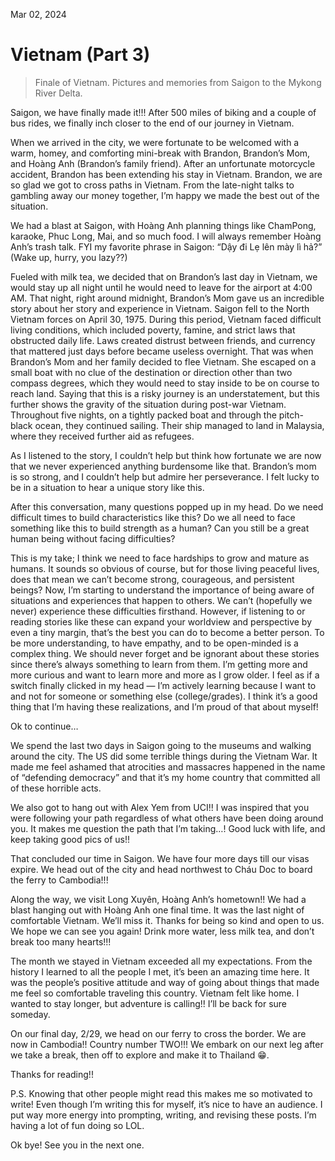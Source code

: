 
<IconLink href="/" text="Home" />

Mar 02, 2024

# Vietnam (Part 3)

<BlockQuote>
  Finale of Vietnam. Pictures and memories from Saigon to the Mykong River
  Delta.
</BlockQuote>

<HeroImage
  src="/posts/starting-a-blog/pacifica.jpeg"
  alt="Panoramic shot of Pacifica, CA"
  caption="Mori Point in Pacifica, CA"
/>

Saigon, we have finally made it!!! After 500 miles of biking and a couple of bus rides, we finally inch closer to the end of our journey in Vietnam.

When we arrived in the city, we were fortunate to be welcomed with a warm, homey, and comforting mini-break with Brandon, Brandon’s Mom, and Hoàng Anh (Brandon’s family friend). After an unfortunate motorcycle accident, Brandon has been extending his stay in Vietnam. Brandon, we are so glad we got to cross paths in Vietnam. From the late-night talks to gambling away our money together, I’m happy we made the best out of the situation.

We had a blast at Saigon, with Hoàng Anh planning things like ChamPong, karaoke, Phuc Long, Mai, and so much food. I will always remember Hoàng Anh’s trash talk. FYI my favorite phrase in Saigon: “Dậy đi Lẹ lên mày lì hả?” (Wake up, hurry, you lazy??)

Fueled with milk tea, we decided that on Brandon’s last day in Vietnam, we would stay up all night until he would need to leave for the airport at 4:00 AM. That night, right around midnight, Brandon’s Mom gave us an incredible story about her story and experience in Vietnam. Saigon fell to the North Vietnam forces on April 30, 1975. During this period, Vietnam faced difficult living conditions, which included poverty, famine, and strict laws that obstructed daily life. Laws created distrust between friends, and currency that mattered just days before became useless overnight. That was when Brandon’s Mom and her family decided to flee Vietnam. She escaped on a small boat with no clue of the destination or direction other than two compass degrees, which they would need to stay inside to be on course to reach land. Saying that this is a risky journey is an understatement, but this further shows the gravity of the situation during post-war Vietnam. Throughout five nights, on a tightly packed boat and through the pitch-black ocean, they continued sailing. Their ship managed to land in Malaysia, where they received further aid as refugees.

As I listened to the story, I couldn’t help but think how fortunate we are now that we never experienced anything burdensome like that. Brandon’s mom is so strong, and I couldn’t help but admire her perseverance. I felt lucky to be in a situation to hear a unique story like this.

After this conversation, many questions popped up in my head. Do we need difficult times to build characteristics like this? Do we all need to face something like this to build strength as a human? Can you still be a great human being without facing difficulties?

This is my take; I think we need to face hardships to grow and mature as humans. It sounds so obvious of course, but for those living peaceful lives, does that mean we can’t become strong, courageous, and persistent beings? Now, I’m starting to understand the importance of being aware of situations and experiences that happen to others. We can’t (hopefully we never) experience these difficulties firsthand. However, if listening to or reading stories like these can expand your worldview and perspective by even a tiny margin, that’s the best you can do to become a better person. To be more understanding, to have empathy, and to be open-minded is a complex thing. We should never forget and be ignorant about these stories since there’s always something to learn from them. I’m getting more and more curious and want to learn more and more as I grow older. I feel as if a switch finally clicked in my head — I’m actively learning because I want to and not for someone or something else (college/grades). I think it’s a good thing that I’m having these realizations, and I’m proud of that about myself!

Ok to continue…

We spend the last two days in Saigon going to the museums and walking around the city. The US did some terrible things during the Vietnam War. It made me feel ashamed that atrocities and massacres happened in the name of “defending democracy” and that it’s my home country that committed all of these horrible acts.

We also got to hang out with Alex Yem from UCI!! I was inspired that you were following your path regardless of what others have been doing around you. It makes me question the path that I’m taking…! Good luck with life, and keep taking good pics of us!!

That concluded our time in Saigon. We have four more days till our visas expire. We head out of the city and head northwest to Cháu Doc to board the ferry to Cambodia!!!

Along the way, we visit Long Xuyên, Hoàng Anh’s hometown!! We had a blast hanging out with Hoàng Anh one final time. It was the last night of comfortable Vietnam. We’ll miss it. Thanks for being so kind and open to us. We hope we can see you again! Drink more water, less milk tea, and don’t break too many hearts!!!

The month we stayed in Vietnam exceeded all my expectations. From the history I learned to all the people I met, it’s been an amazing time here. It was the people’s positive attitude and way of going about things that made me feel so comfortable traveling this country. Vietnam felt like home. I wanted to stay longer, but adventure is calling!! I’ll be back for sure someday.

On our final day, 2/29, we head on our ferry to cross the border. We are now in Cambodia!! Country number TWO!!! We embark on our next leg after we take a break, then off to explore and make it to Thailand 😁.

Thanks for reading!!

P.S.
Knowing that other people might read this makes me so motivated to write! Even though I’m writing this for myself, it’s nice to have an audience. I put way more energy into prompting, writing, and revising these posts. I’m having a lot of fun doing so LOL.

Ok bye! See you in the next one.
